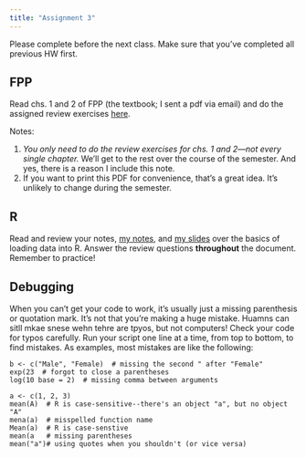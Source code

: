 ```yaml
---
title: "Assignment 3"
---
```


Please complete before the next class. Make sure that you've completed all previous HW first.

## FPP

Read chs. 1 and 2 of FPP (the textbook; I sent a pdf via email) and do the assigned review exercises [here](fpp-exercises.pdf). 

Notes: 

1. *You only need to do the review exercises for chs. 1 and 2---not every single chapter.* We'll get to the rest over the course of the semester. And yes, there is a reason I include this note.
1. If you want to print this PDF for convenience, that's a great idea. It's unlikely to change during the semester.



## R

Read and review your notes, [my notes](03-notes-dfs.html), and [my slides](03-slides-dfs.pdf) over the basics of loading data into R. Answer the review questions **throughout** the document. Remember to practice!


::: callout-warning
## Debugging

When you can't get your code to work, it's usually just a missing parenthesis or quotation mark. It's not that you're making a huge mistake. Huamns can sitll mkae snese wehn tehre are tpyos, but not computers! Check your code for typos carefully. Run your script one line at a time, from top to bottom, to find mistakes. As examples, most mistakes are like the following:

```         
b <- c("Male", "Female)  # missing the second " after "Female"
exp(23  # forgot to close a parentheses
log(10 base = 2)  # missing comma between arguments

a <- c(1, 2, 3)
mean(A)  # R is case-sensitive--there's an object "a", but no object "A" 
mena(a)  # misspelled function name
Mean(a)  # R is case-senstive
mean(a   # missing parentheses
mean("a")# using quotes when you shouldn't (or vice versa)
```

:::




